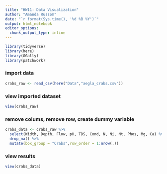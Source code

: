 ```yaml
---
title: "HW11: Data Visualization"
author: "Amanda Russom"
date: "`r format(Sys.time(), '%d %B %Y')`"
output: html_notebook
editor_options:
  chunk_output_type: inline
---
```

```r
library(tidyverse)
library(here)
library(GGally)
library(patchwork)
```

### import data

```r
crabs_raw <- read_csv(here("Data","aegla_crabs.csv"))
```

### view imported dataset
```r
view(crabs_raw)
```

### remove colums, remove row, create dummy variable

```r
crabs_data <- crabs_raw %>%
  select(Width, Depth, Flow, pH, TDS, Cond, N, Ni, Nt, Phos, Mg, Ca) %>%
  drop_na() %>% 
  mutate(box_group = "Crabs",row_order = 1:nrow(.))
```
### view results
```r
view(crabs_data)
```




